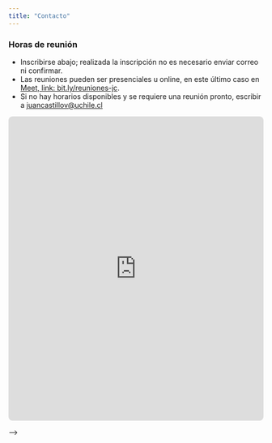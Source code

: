 ```yaml
---
title: "Contacto"
---
```


### Horas de reunión

- Inscribirse abajo; realizada la inscripción no es necesario enviar correo ni confirmar.
- Las reuniones pueden ser presenciales u online, en este último caso en [Meet, link: bit.ly/reuniones-jc](https://bit.ly/reuniones-jc). 
- Si no hay horarios disponibles y se requiere una reunión pronto, escribir a [juancastillov@uchile.cl](mailto:juancastillov@uchile.cl)


<!-- <!-- Calendar inline widget begin -->
<div class="calendar-container">
  <iframe
    src="https://calendar.google.com/calendar/u/0/appointments/schedules/AcZssZ2_pajRGaRuLlSKUbjJqpIK7bnZn1FBwovt-SZqvEiZ7My03FVmkInLZghlsnw74xncA0_03xaR?gv=true&mode=MONTH&bgcolor=%23333333&color=%23B39DDB&ctz=UTC"
     style="border:0; width:100%; height:600px; border-radius:8px;"
  frameborder="0"
  scrolling="no">
  </iframe>
</div>
<!-- <!-- Calendar inline widget end --> -->
